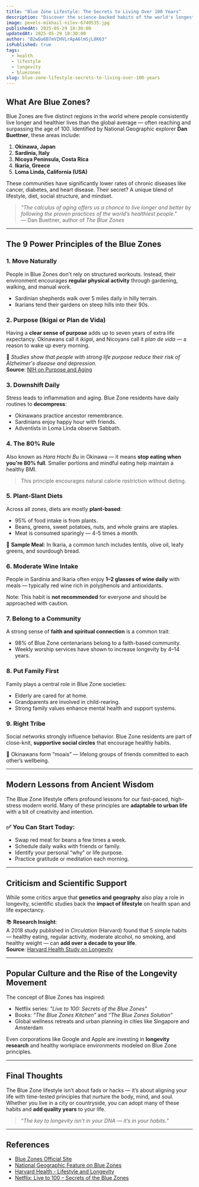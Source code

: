 ```yaml
---
title: "Blue Zone Lifestyle: The Secrets to Living Over 100 Years"
description: "Discover the science-backed habits of the world's longest-living people from the Blue Zones — regions where centenarians thrive through mindful living, strong communities, and plant-based diets."
image: pexels-mikhail-nilov-6740535.jpg
publishedAt: 2025-05-29 10:30:00
updatedAt: 2025-05-29 10:30:00
author: "B2wDa6B7mVZHVLrApA6lmSjL8K63" 
isPublished: true
tags:
  - health
  - lifestyle
  - longevity
  - bluezones
slug: blue-zone-lifestyle-secrets-to-living-over-100-years
---
```


## What Are Blue Zones?

Blue Zones are five distinct regions in the world where people consistently live longer and healthier lives than the global average — often reaching and surpassing the age of 100. Identified by National Geographic explorer **Dan Buettner**, these areas include:

1. **Okinawa, Japan**
2. **Sardinia, Italy**
3. **Nicoya Peninsula, Costa Rica**
4. **Ikaria, Greece**
5. **Loma Linda, California (USA)**

These communities have significantly lower rates of chronic diseases like cancer, diabetes, and heart disease. Their secret? A unique blend of lifestyle, diet, social structure, and mindset.

> _"The calculus of aging offers us a chance to live longer and better by following the proven practices of the world’s healthiest people."_  
> — Dan Buettner, author of *The Blue Zones*

---

## The 9 Power Principles of the Blue Zones

### 1. **Move Naturally**

People in Blue Zones don't rely on structured workouts. Instead, their environment encourages **regular physical activity** through gardening, walking, and manual work.

- Sardinian shepherds walk over 5 miles daily in hilly terrain.
- Ikarians tend their gardens on steep hills into their 90s.

### 2. **Purpose (Ikigai or Plan de Vida)**

Having a **clear sense of purpose** adds up to seven years of extra life expectancy. Okinawans call it *ikigai*, and Nicoyans call it *plan de vida* — a reason to wake up every morning.

🧠 _Studies show that people with strong life purpose reduce their risk of Alzheimer's disease and depression._  
**Source**: [NIH on Purpose and Aging](https://www.ncbi.nlm.nih.gov/pmc/articles/PMC6143220/)

### 3. **Downshift Daily**

Stress leads to inflammation and aging. Blue Zone residents have daily routines to **decompress**:

- Okinawans practice ancestor remembrance.
- Sardinians enjoy happy hour with friends.
- Adventists in Loma Linda observe Sabbath.

### 4. **The 80% Rule**

Also known as *Hara Hachi Bu* in Okinawa — it means **stop eating when you're 80% full**. Smaller portions and mindful eating help maintain a healthy BMI.

> This principle encourages natural calorie restriction without dieting.

### 5. **Plant-Slant Diets**

Across all zones, diets are mostly **plant-based**:

- 95% of food intake is from plants.
- Beans, greens, sweet potatoes, nuts, and whole grains are staples.
- Meat is consumed sparingly — 4-5 times a month.

🍲 **Sample Meal**: In Ikaria, a common lunch includes lentils, olive oil, leafy greens, and sourdough bread.

### 6. **Moderate Wine Intake**

People in Sardinia and Ikaria often enjoy **1–2 glasses of wine daily** with meals — typically red wine rich in polyphenols and antioxidants.

Note: This habit is **not recommended** for everyone and should be approached with caution.

### 7. **Belong to a Community**

A strong sense of **faith and spiritual connection** is a common trait:

- 98% of Blue Zone centenarians belong to a faith-based community.
- Weekly worship services have shown to increase longevity by 4–14 years.

### 8. **Put Family First**

Family plays a central role in Blue Zone societies:

- Elderly are cared for at home.
- Grandparents are involved in child-rearing.
- Strong family values enhance mental health and support systems.

### 9. **Right Tribe**

Social networks strongly influence behavior. Blue Zone residents are part of close-knit, **supportive social circles** that encourage healthy habits.

👥 Okinawans form “moais” — lifelong groups of friends committed to each other’s wellbeing.

---

## Modern Lessons from Ancient Wisdom

The Blue Zone lifestyle offers profound lessons for our fast-paced, high-stress modern world. Many of these principles are **adaptable to urban life** with a bit of creativity and intention.

### ✅ You Can Start Today:

- Swap red meat for beans a few times a week.
- Schedule daily walks with friends or family.
- Identify your personal “why” or life purpose.
- Practice gratitude or meditation each morning.

---

## Criticism and Scientific Support

While some critics argue that **genetics and geography** also play a role in longevity, scientific studies back the **impact of lifestyle** on health span and life expectancy.

📚 **Research Insight**:  
A 2018 study published in *Circulation* (Harvard) found that 5 simple habits — healthy eating, regular activity, moderate alcohol, no smoking, and healthy weight — can **add over a decade to your life**.  
**Source**: [Harvard Health Study on Longevity](https://www.hsph.harvard.edu/news/press-releases/lifestyle-and-longevity/)

---

## Popular Culture and the Rise of the Longevity Movement

The concept of Blue Zones has inspired:

- Netflix series: _"Live to 100: Secrets of the Blue Zones"_
- Books: _“The Blue Zones Kitchen”_ and _“The Blue Zones Solution”_
- Global wellness retreats and urban planning in cities like Singapore and Amsterdam

Even corporations like Google and Apple are investing in **longevity research** and healthy workplace environments modeled on Blue Zone principles.

---

## Final Thoughts

The Blue Zone lifestyle isn’t about fads or hacks — it’s about aligning your life with time-tested principles that nurture the body, mind, and soul. Whether you live in a city or countryside, you can adopt many of these habits and **add quality years** to your life.

> _“The key to longevity isn’t in your DNA — it’s in your habits.”_

---

## References

- [Blue Zones Official Site](https://www.bluezones.com/)
- [National Geographic Feature on Blue Zones](https://www.nationalgeographic.com/culture/article/blue-zones)
- [Harvard Health - Lifestyle and Longevity](https://www.hsph.harvard.edu/news/press-releases/lifestyle-and-longevity/)
- [Netflix: Live to 100 – Secrets of the Blue Zones](https://www.netflix.com/title/81214929)

